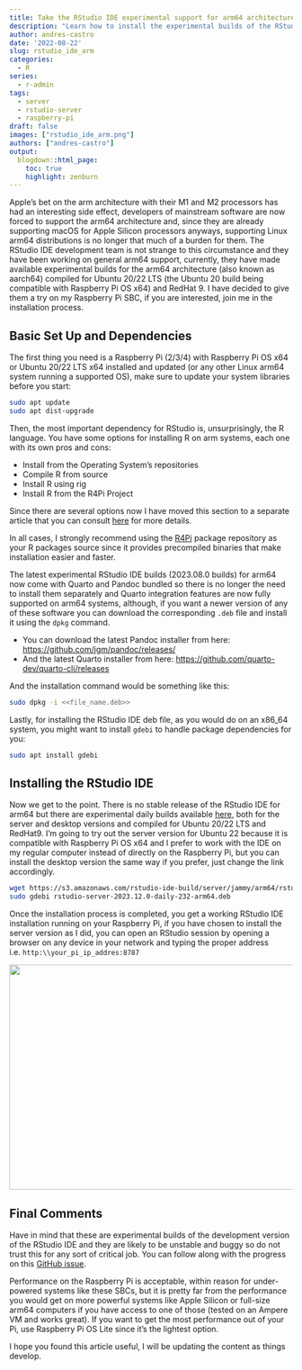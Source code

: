 ```yaml
---
title: Take the RStudio IDE experimental support for arm64 architectures out for a spin
description: "Learn how to install the experimental builds of the RStudio IDE for arm64 on Raspberry Pi SBCs and other Linux arm64 systems. Compatible with Raspberry Pi OS, Ubuntu 20/22 LTS and RedHat 9"
author: andres-castro
date: '2022-08-22'
slug: rstudio_ide_arm
categories:
  - R
series: 
  - r-admin
tags:
  - server
  - rstudio-server
  - raspberry-pi
draft: false
images: ["rstudio_ide_arm.png"]
authors: ["andres-castro"]
output:
  blogdown::html_page:
    toc: true
    highlight: zenburn
---
```


Apple's bet on the arm architecture with their M1 and M2 processors has had an interesting side effect, developers of mainstream software are now forced to support the arm64 architecture and, since they are already supporting macOS for Apple Silicon processors anyways, supporting Linux arm64 distributions is no longer that much of a burden for them. The RStudio IDE development team is not strange to this circumstance and they have been working on general arm64 support, currently, they have made available experimental builds for the arm64 architecture (also known as aarch64) compiled for Ubuntu 20/22 LTS (the Ubuntu 20 build being compatible with Raspberry Pi OS x64) and RedHat 9. I have decided to give them a try on my Raspberry Pi SBC, if you are interested, join me in the installation process.

## Basic Set Up and Dependencies

The first thing you need is a Raspberry Pi (2/3/4) with Raspberry Pi OS x64 or Ubuntu 20/22 LTS x64 installed and updated (or any other Linux arm64 system running a supported OS), make sure to update your system libraries before you start:

```bash
sudo apt update
sudo apt dist-upgrade
```

Then, the most important dependency for RStudio is, unsurprisingly, the R language. You have some options for installing R on arm systems, each one with its own pros and cons:

-   Install from the Operating System's repositories
-   Compile R from source
-   Install R using rig
-   Install R from the R4Pi Project

Since there are several options now I have moved this section to a separate article that you can consult [here](/2023/02/11/r_on_arm/) for more details.

In all cases, I strongly recommend using the [R4Pi](https://r4pi.org/) package repository as your R packages source since it provides precompiled binaries that make installation easier and faster.

The latest experimental RStudio IDE builds (2023.08.0 builds) for arm64 now come with Quarto and Pandoc bundled so there is no longer the need to install them separately and Quarto integration features are now fully supported on arm64 systems, although, if you want a newer version of any of these software you can download the corresponding `.deb` file and install it using the `dpkg` command.

-   You can download the latest Pandoc installer from here: <https://github.com/jgm/pandoc/releases/>
-   And the latest Quarto installer from here: <https://github.com/quarto-dev/quarto-cli/releases>

And the installation command would be something like this:

```bash
sudo dpkg -i <<file_name.deb>>
```

Lastly, for installing the RStudio IDE deb file, as you would do on an x86_64 system, you might want to install `gdebi` to handle package dependencies for you:

```bash
sudo apt install gdebi
```

## Installing the RStudio IDE

Now we get to the point. There is no stable release of the RStudio IDE for arm64 but there are experimental daily builds available [here](https://dailies.rstudio.com/rstudio/), both for the server and desktop versions and compiled for Ubuntu 20/22 LTS and RedHat9. I'm going to try out the server version for Ubuntu 22 because it is compatible with Raspberry Pi OS x64 and I prefer to work with the IDE on my regular computer instead of directly on the Raspberry Pi, but you can install the desktop version the same way if you prefer, just change the link accordingly.

```bash
wget https://s3.amazonaws.com/rstudio-ide-build/server/jammy/arm64/rstudio-server-2023.12.0-daily-232-arm64.deb
sudo gdebi rstudio-server-2023.12.0-daily-232-arm64.deb
```

Once the installation process is completed, you get a working RStudio IDE installation running on your Raspberry Pi, if you have chosen to install the server version as I did, you can open an RStudio session by opening a browser on any device in your network and typing the proper address i.e. `http:\\your_pi_ip_addres:8787`

![](/post/2022-08-20-rstudio_ide_arm.en_files/rstudio_ide.jpg){width="800px" height="400px"}

## Final Comments

Have in mind that these are experimental builds of the development version of the RStudio IDE and they are likely to be unstable and buggy so do not trust this for any sort of critical job. You can follow along with the progress on this [GitHub issue](https://github.com/rstudio/rstudio/issues/8809).

Performance on the Raspberry Pi is acceptable, within reason for under-powered systems like these SBCs, but it is pretty far from the performance you would get on more powerful systems like Apple Silicon or full-size arm64 computers if you have access to one of those (tested on an Ampere VM and works great). If you want to get the most performance out of your Pi, use Raspberry Pi OS Lite since it's the lightest option.

I hope you found this article useful, I will be updating the content as things develop.
